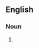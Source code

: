 {{also|way station}}

==English==

===Noun===
{{en-noun}}

# {{alternative spelling of|way station|lang=en}}